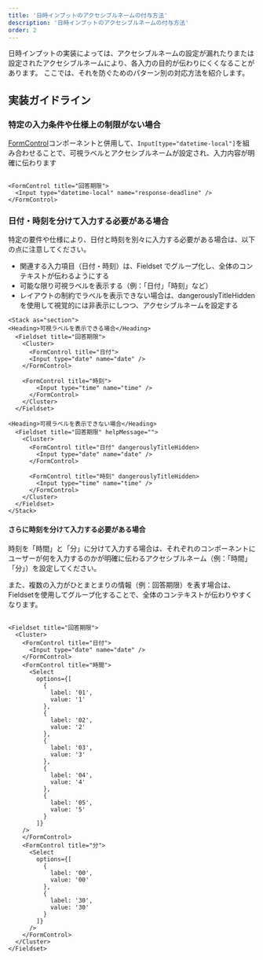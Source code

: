 ```yaml
---
title: '日時インプットのアクセシブルネームの付与方法'
description: '日時インプットのアクセシブルネームの付与方法'
order: 2
---
```

日時インプットの実装によっては、アクセシブルネームの設定が漏れたりまたは設定されたアクセシブルネームにより、各入力の目的が伝わりにくくなることがあります。
ここでは、それを防ぐためのパターン別の対応方法を紹介します。


## 実装ガイドライン

### 特定の入力条件や仕様上の制限がない場合

[FormControl](/products/components/form-control/)コンポーネントと併用して、`Input[type="datetime-local"]`を組み合わせることで、可視ラベルとアクセシブルネームが設定され、入力内容が明確に伝わります

```tsx editable

<FormControl title="回答期限">
  <Input type="datetime-local" name="response-deadline" />
</FormControl>

```

### 日付・時刻を分けて入力する必要がある場合

特定の要件や仕様により、日付と時刻を別々に入力する必要がある場合は、以下の点に注意してください。
- 関連する入力項目（日付・時刻）は、Fieldset でグループ化し、全体のコンテキストが伝わるようにする
- 可能な限り可視ラベルを表示する（例：「日付」「時刻」など）
- レイアウトの制約でラベルを表示できない場合は、dangerouslyTitleHiddenを使用して視覚的には非表示にしつつ、アクセシブルネームを設定する

```tsx editable
<Stack as="section">
<Heading>可視ラベルを表示できる場合</Heading>
  <Fieldset title="回答期限">
    <Cluster>
      <FormControl title="日付">
      <Input type="date" name="date" />
    </FormControl>

    <FormControl title="時刻">
        <Input type="time" name="time" />
      </FormControl>
    </Cluster>
  </Fieldset>

<Heading>可視ラベルを表示できない場合</Heading>
  <Fieldset title="回答期限" helpMessage="">
    <Cluster>
      <FormControl title="日付" dangerouslyTitleHidden>
        <Input type="date" name="date" />
      </FormControl>

      <FormControl title="時刻" dangerouslyTitleHidden>
        <Input type="time" name="time" />
      </FormControl>
    </Cluster>
  </Fieldset>
</Stack>
```

#### さらに時刻を分けて入力する必要がある場合

時刻を「時間」と「分」に分けて入力する場合は、それぞれのコンポーネントにユーザーが何を入力するのかが明確に伝わるアクセシブルネーム（例：「時間」「分」）を設定してください。

また、複数の入力がひとまとまりの情報（例：回答期限）を表す場合は、Fieldsetを使用してグループ化することで、全体のコンテキストが伝わりやすくなります。

```tsx editable

<Fieldset title="回答期限">
  <Cluster>
    <FormControl title="日付">
      <Input type="date" name="date" />
    </FormControl>
    <FormControl title="時間">
      <Select
        options={[
          {
            label: '01',
            value: '1'
          },
          {
            label: '02',
            value: '2'
          },
          {
            label: '03',
            value: '3'
          },
          {
            label: '04',
            value: '4'
          },
          {
            label: '05',
            value: '5'
          }
        ]}
    />
    </FormControl>
    <FormControl title="分">
      <Select
        options={[
          {
            label: '00',
            value: '00'
          },
          {
            label: '30',
            value: '30'
          }
        ]}
      />
    </FormControl>
  </Cluster>
</Fieldset>

```
